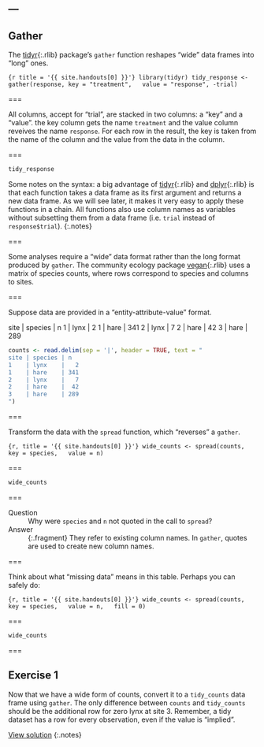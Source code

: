 ---
---

## Gather

The [tidyr](){:.rlib} package's `gather` function reshapes "wide" data frames into "long" ones.

```{r title = '{{ site.handouts[0] }}'}
library(tidyr)
tidy_response <- gather(response, key = "treatment",
  value = "response", -trial)
```

===

All columns, accept for "trial", are stacked in two columns: a "key" and a "value". the key column gets the name `treatment` and the value column reveives the name `response`. For each row in the result, the key is taken from the name of the column and the value from the data in the column.

===

```r
tidy_response
```

Some notes on the syntax: a big advantage of [tidyr](){:.rlib} and [dplyr](){:.rlib} is that each function takes a data frame as its first argument and returns a new data frame. As we will see later, it makes it very easy to apply these functions in a chain. All functions also use column names as variables without subsetting them from a data frame (i.e. `trial` instead of `response$trial`).
{:.notes}

===

Some analyses require a "wide" data format rather than the long format produced by `gather`. The community ecology package [vegan](){:.rlib} uses a matrix of species counts, where rows correspond to species and columns to sites.

===

Suppose data are provided in a "entity-attribute-value" format.

site | species | n
1    | lynx    |   2 
1    | hare    | 341 
2    | lynx    |   7 
2    | hare    |  42 
3    | hare    | 289 

```r
counts <- read.delim(sep = '|', header = TRUE, text = "
site | species | n
1    | lynx    |   2
1    | hare    | 341
2    | lynx    |   7
2    | hare    |  42
3    | hare    | 289
")
```

===

Transform the data with the `spread` function, which "reverses" a `gather`.

```{r, title = '{{ site.handouts[0] }}'}
wide_counts <- spread(counts,
  key = species,
  value = n)
```

===

```r
wide_counts
```

===

Question
: Why were `species` and `n` not quoted in the call to `spread`?

Answer
: {:.fragment} They refer to existing column names. In `gather`, quotes are used to create new column names.

===

Think about what "missing data" means in this table. Perhaps you can safely do:

```{r, title = '{{ site.handouts[0] }}'}
wide_counts <- spread(counts,
  key = species,
  value = n,
  fill = 0)
```

===

```r
wide_counts
```
===

## Exercise 1

Now that we have a wide form of counts, convert it to a `tidy_counts` data frame using `gather`. The only difference between `counts` and `tidy_counts` should be the additional row for zero lynx at site 3. Remember, a tidy dataset has a row for every observation, even if the value is "implied".

[View solution](#solution-1)
{:.notes}
